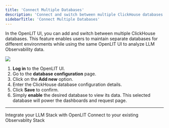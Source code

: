```yaml
---
title: 'Connect Multiple Databases'
description: 'Connect and switch between multiple ClickHouse databases in OpenLIT UI'
sidebarTitle: 'Connect Multiple Databases'
---
```


In the OpenLIT UI, you can add and switch between multiple ClickHouse databases. This feature enables users to maintain separate databases for different environments while using the same OpenLIT UI to analyze LLM Observability data.

<Frame>
  <img src="/images/multiple-db.png" />
</Frame>

1. **Log in** to the OpenLIT UI.
2. Go to the **database configuration** page.
3. Click on the **Add new** option.
4. Enter the ClickHouse database configuration details.
5. Click **Save** to confirm.
6. Simply **enable** the desired database to view its data. This selected database will power the dashboards and request page.

---

<CardGroup cols={2}>
<Card title="Integrations" href="/latest/integrations/introduction" icon='circle-nodes'>
Integrate your LLM Stack with OpenLIT 
</Card>
<Card title="Connections" href="/latest/connections/intro" icon='link'>
Connect to your existing Observablity Stack
</Card>
</CardGroup>
